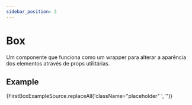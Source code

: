 ```yaml
---
sidebar_position: 3
---
```



# Box

Um componente que funciona como um wrapper para alterar a aparência dos
elementos através de props utilitárias.

## Example

<CodeBlock className='language-reason'> {FirstBoxExampleSource.replaceAll('className="placeholder" ', '')}</CodeBlock>

<Wrapper>
  <FirstBoxExample />
</Wrapper>
